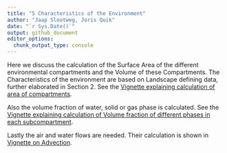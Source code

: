```yaml
---
title: "5 Characteristics of the Environment"
author: "Jaap Slootweg, Joris Quik"
date: "`r Sys.Date()`"
output: github_document
editor_options: 
  chunk_output_type: console
---
```


Here we discuss the calculation of the Surface Area of the different environmental compartments and the Volume of these Compartments. The Characteristics of the environment are based on Landscape defining data, further elaborated in Section 2.  See the [Vignette explaining calculation of area of compartments](vignettes/Area.md "Area"). 

Also the volume fraction of water, solid or gas phase is calculated. See the [Vignette explaining calculation of Volume fraction of different phases in each subcompartment](vignettes/FRACwas.md "Volume FRACtion").

Lastly the air and water flows are needed. Their calculation is shown in [Vignette on Advection](vignettes/5.4%20Advection.md "Advection").

